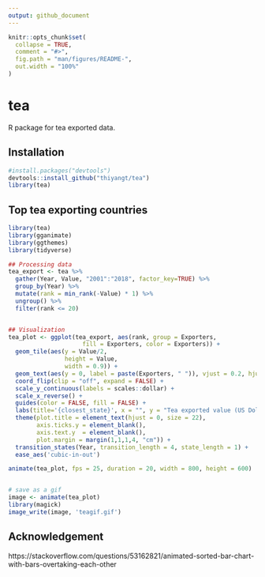 ```yaml
---
output: github_document
---
```


<!-- README.md is generated from README.Rmd. Please edit that file -->

```r
knitr::opts_chunk$set(
  collapse = TRUE,
  comment = "#>",
  fig.path = "man/figures/README-",
  out.width = "100%"
)
```

# tea

R package for tea exported data.

## Installation

``` r
#install.packages("devtools")
devtools::install_github("thiyangt/tea")
library(tea)
```

## Top tea exporting countries

```r

library(tea)
library(gganimate)
library(ggthemes)
library(tidyverse)

## Processing data
tea_export <- tea %>%
  gather(Year, Value, "2001":"2018", factor_key=TRUE) %>% 
  group_by(Year) %>%
  mutate(rank = min_rank(-Value) * 1) %>%
  ungroup() %>%
  filter(rank <= 20)


## Visualization
tea_plot <- ggplot(tea_export, aes(rank, group = Exporters, 
                     fill = Exporters, color = Exporters)) +
  geom_tile(aes(y = Value/2,
                height = Value,
                width = 0.9)) +
  geom_text(aes(y = 0, label = paste(Exporters, " ")), vjust = 0.2, hjust = 1) +
  coord_flip(clip = "off", expand = FALSE) +
  scale_y_continuous(labels = scales::dollar) +
  scale_x_reverse() +
  guides(color = FALSE, fill = FALSE) +
  labs(title='{closest_state}', x = "", y = "Tea exported value (US Dollar in thousand)",caption = "Sources: ITC calculations based on UN COMTRADE and ITC statistics. ")+
  theme(plot.title = element_text(hjust = 0, size = 22),
        axis.ticks.y = element_blank(),  
        axis.text.y  = element_blank(),  
        plot.margin = margin(1,1,1,4, "cm")) +
  transition_states(Year, transition_length = 4, state_length = 1) +
  ease_aes('cubic-in-out')

animate(tea_plot, fps = 25, duration = 20, width = 800, height = 600)



```


```r
# save as a gif
image <- animate(tea_plot)
library(magick)
image_write(image, 'teagif.gif')

```

## Acknowledgement

https://stackoverflow.com/questions/53162821/animated-sorted-bar-chart-with-bars-overtaking-each-other
